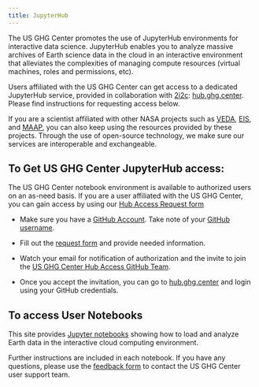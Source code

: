 ```yaml
---
title: JupyterHub
---
```


The US GHG Center promotes the use of JupyterHub environments for interactive data science. JupyterHub enables you to analyze massive archives of Earth science data in the cloud in an interactive environment that alleviates the complexities of managing compute resources (virtual machines, roles and permissions, etc).

Users affiliated with the US GHG Center can get access to a dedicated JupyterHub service, provided in collaboration with [2i2c](https://2i2c.org/): [hub.ghg.center](https://hub.ghg.center/). Please find instructions for requesting access below.

If you are a scientist affiliated with other NASA projects such as [VEDA](https://nasa-impact.GitHub.io/veda-docs/), [EIS](https://eis.smce.nasa.gov/about.html), and [MAAP](https://ops.maap-project.org), you can also keep using the resources provided by these projects. Through the use of open-source technology, we make sure our services are interoperable and exchangeable.


## To Get US GHG Center JupyterHub access:

 The US GHG Center notebook environment is available to authorized users on an as-need basis. If you are a user affiliated with the US GHG Center, you can gain access by using our [Hub Access Request form](https://forms.gle/4Z7rkUkeK9MW4joi7)

* Make sure you have a [GitHub Account](https://docs.GitHub.com/en/get-started/signing-up-for-GitHub/signing-up-for-a-new-GitHub-account). Take note of your [GitHub username](https://docs.GitHub.com/en/account-and-profile/setting-up-and-managing-your-personal-account-on-GitHub/managing-email-preferences/remembering-your-GitHub-username-or-email).
* Fill out the [request form](https://forms.gle/4Z7rkUkeK9MW4joi7) and provide needed information.
* Watch your email for notification of authorization and the invite to join the [US GHG Center Hub Access GitHub Team](https://GitHub.com/orgs/US-GHG-Center/teams/ghgc-hub-access).

* Once you accept the invitation, you can go to [hub.ghg.center](https://hub.ghg.center/) and login using your GitHub credentials.


## To access User Notebooks

This site provides [Jupyter notebooks](../user_data_notebooks/casagfed-carbonflux-monthgrid-v3_User_Notebook.ipynb) showing how to load and analyze Earth data in the interactive cloud computing environment.

Further instructions are included in each notebook.
If you have any questions, please use the [feedback form](https://docs.google.com/forms/d/e/1FAIpQLSeVWCrnca08Gt_qoWYjTo6gnj1BEGL4NCUC9VEiQnXA02gzVQ/viewform) to contact the US GHG Center user support team.